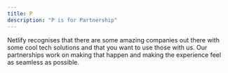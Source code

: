 ```yaml
---
title: P
description: "P is for Partnership"
---
```


Netlify recognises that there are some amazing companies out there with some cool tech solutions and that you want to use those with us. Our partnerships work on making that happen and making the experience feel as seamless as possible.